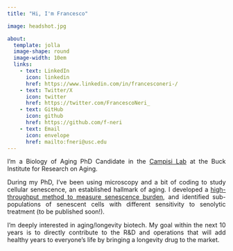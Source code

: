 ```yaml
---
title: "Hi, I'm Francesco"

image: headshot.jpg

about:
  template: jolla
  image-shape: round
  image-width: 10em
  links: 
    - text: LinkedIn
      icon: linkedin
      href: https://www.linkedin.com/in/francesconeri-/
    - text: Twitter/X
      icon: twitter
      href: https://twitter.com/FrancescoNeri_
    - text: GitHub
      icon: github
      href: https://github.com/f-neri
    - text: Email
      icon: envelope
      href: mailto:fneri@usc.edu
---
```


::: {.panel style="text-align: justify;"}
I'm a Biology of Aging PhD Candidate in the [Campisi Lab](https://www.buckinstitute.org/lab/campisi-lab/) at the Buck Institute for Research on Aging.

During my PhD, I've been using microscopy and a bit of coding to study cellular senescence, an established hallmark of aging. I developed a [high-throughput method to measure senescence burden](https://pubmed.ncbi.nlm.nih.gov/38187756/), and identified sub-populations of senescent cells with different sensitivity to senolytic treatment (to be published soon!).

I’m deeply interested in aging/longevity biotech. My goal within the next 10 years is to directly contribute to the R&D and operations that will add healthy years to everyone's life by bringing a longevity drug to the market.
:::
